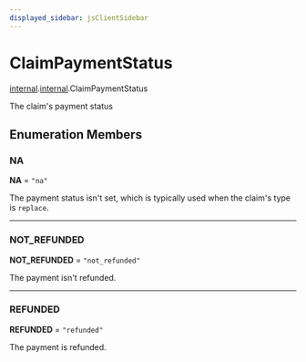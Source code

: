 ```yaml
---
displayed_sidebar: jsClientSidebar
---
```



# ClaimPaymentStatus

[internal](../../modules/internal.mdx).[internal](../modules/internal.internal.mdx).ClaimPaymentStatus

The claim's payment status

## Enumeration Members

### NA

 **NA** = ``"na"``

The payment status isn't set, which is typically used when the claim's type is `replace`.

___

### NOT\_REFUNDED

 **NOT\_REFUNDED** = ``"not_refunded"``

The payment isn't refunded.

___

### REFUNDED

 **REFUNDED** = ``"refunded"``

The payment is refunded.
